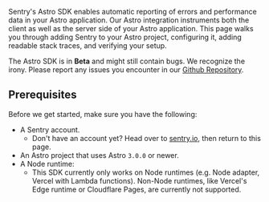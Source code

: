 Sentry's Astro SDK enables automatic reporting of errors and performance data in your Astro application.
Our Astro integration instruments both the client as well as the server side of your Astro application.
This page walks you through adding Sentry to your Astro project, configuring it, adding readable stack traces, and verifying your setup.
<Alert>

The Astro SDK is in **Beta** and might still contain bugs. We recognize the irony.
Please report any issues you encounter in our [Github Repository](https://github.com/getsentry/sentry-javascript/issues/new/choose).

</Alert>

## Prerequisites

Before we get started, make sure you have the following:

- A Sentry account.
  - Don't have an account yet? Head over to [sentry.io](https://sentry.io/signup/), then return to this page.
- An Astro project that uses Astro `3.0.0` or newer.
- A Node runtime:
  - This SDK currently only works on Node runtimes (e.g. Node adapter, Vercel with Lambda functions).
  Non-Node runtimes, like Vercel's Edge runtime or Cloudflare Pages, are currently not supported.
